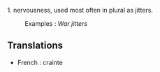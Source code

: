 

1. nervousness, used most often in plural as jitters. 
:Examples : ''War jitters''
==Translations==

*French : crainte
